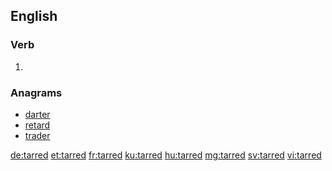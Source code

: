 ==English==

===Verb===
{{head|en|verb form}}

# {{en-past of|tar}}

===Anagrams===
* [[darter]]
* [[retard]]
* [[trader]]

[[de:tarred]]
[[et:tarred]]
[[fr:tarred]]
[[ku:tarred]]
[[hu:tarred]]
[[mg:tarred]]
[[sv:tarred]]
[[vi:tarred]]